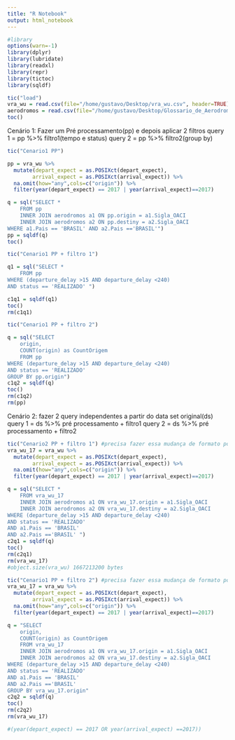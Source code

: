 ```yaml
---
title: "R Notebook"
output: html_notebook
---
```



```r
#library
options(warn=-1)
library(dplyr)
library(lubridate)
library(readxl)
library(repr)
library(tictoc)
library(sqldf)
```

```r
tic("load")
vra_wu = read.csv(file="/home/gustavo/Desktop/vra_wu.csv", header=TRUE)
aerodromos = read.csv(file="/home/gustavo/Desktop/Glossario_de_Aerodromo.csv", header = TRUE)
toc()
```



Cenário 1:
Fazer um Pré processamento(pp) e depois aplicar 2 filtros
query 1 = pp %>% filtro1(tempo e status)
query 2 = pp %>% filtro2(group by)
```r
tic("Cenario1 PP")

pp = vra_wu %>%
  mutate(depart_expect = as.POSIXct(depart_expect),
        arrival_expect = as.POSIXct(arrival_expect)) %>% 
  na.omit(how="any",cols=c("origin")) %>% 
  filter(year(depart_expect) == 2017 | year(arrival_expect)==2017)

q = sql("SELECT * 
    FROM pp
    INNER JOIN aerodromos a1 ON pp.origin = a1.Sigla_OACI
    INNER JOIN aerodromos a2 ON pp.destiny = a2.Sigla_OACI
WHERE a1.Pais == 'BRASIL' AND a2.Pais =='BRASIL'")
pp = sqldf(q)
toc()
```

```r
tic("Cenario1 PP + filtro 1")

q1 = sql("SELECT * 
    FROM pp
WHERE (departure_delay >15 AND departure_delay <240)
AND status == 'REALIZADO' ")

c1q1 = sqldf(q1)
toc()
rm(c1q1)
```


```r
tic("Cenario1 PP + filtro 2")

q = sql("SELECT 
    origin, 
    COUNT(origin) as CountOrigem 
    FROM pp
WHERE (departure_delay >15 AND departure_delay <240)
AND status == 'REALIZADO'
GROUP BY pp.origin")
c1q2 = sqldf(q)
toc()
rm(c1q2)
rm(pp)
```

Cenário 2:
fazer 2 query independentes a partir do data set original(ds)
query 1 = ds %>% pré processamento + filtro1
query 2 = ds %>% pré processamento + filtro2


```r
tic("Cenario2 PP + filtro 1") #precisa fazer essa mudança de formato por causa do filtro do ano, isso consome muito tempo
vra_wu_17 = vra_wu %>%
  mutate(depart_expect = as.POSIXct(depart_expect), 
        arrival_expect = as.POSIXct(arrival_expect)) %>% 
  na.omit(how="any",cols=c("origin")) %>% 
  filter(year(depart_expect) == 2017 | year(arrival_expect)==2017)

q = sql("SELECT * 
    FROM vra_wu_17
    INNER JOIN aerodromos a1 ON vra_wu_17.origin = a1.Sigla_OACI
    INNER JOIN aerodromos a2 ON vra_wu_17.destiny = a2.Sigla_OACI
WHERE (departure_delay >15 AND departure_delay <240)
AND status == 'REALIZADO'
AND a1.Pais == 'BRASIL' 
AND a2.Pais =='BRASIL' ")
c2q1 = sqldf(q)
toc()
rm(c2q1)
rm(vra_wu_17)
#object.size(vra_wu) 1667213200 bytes
```

```r
tic("Cenario1 PP + filtro 2") #precisa fazer essa mudança de formato por causa do filtro do ano, isso consome muito tempo
vra_wu_17 = vra_wu %>%
  mutate(depart_expect = as.POSIXct(depart_expect),
        arrival_expect = as.POSIXct(arrival_expect)) %>% 
  na.omit(how="any",cols=c("origin")) %>% 
  filter(year(depart_expect) == 2017 | year(arrival_expect)==2017)

q = "SELECT 
    origin, 
    COUNT(origin) as CountOrigem 
    FROM vra_wu_17
    INNER JOIN aerodromos a1 ON vra_wu_17.origin = a1.Sigla_OACI
    INNER JOIN aerodromos a2 ON vra_wu_17.destiny = a2.Sigla_OACI
WHERE (departure_delay >15 AND departure_delay <240)
AND status == 'REALIZADO'
AND a1.Pais == 'BRASIL' 
AND a2.Pais =='BRASIL'
GROUP BY vra_wu_17.origin"
c2q2 = sqldf(q)
toc()
rm(c2q2)
rm(vra_wu_17)

#(year(depart_expect) == 2017 OR year(arrival_expect) ==2017)) 
```




